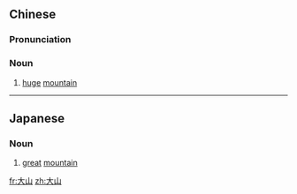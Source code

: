 ==Chinese==
{{zh-forms}}

===Pronunciation===
{{zh-pron
|m=dàshān
|c=daai6 saan1
|h=pfs=thai-sân
|cat=n
}}

===Noun===
{{zh-noun}}

# [[huge]] [[mountain]]

----

==Japanese==
{{ja-kanjitab|たい|さん|k2=ざん|yomi=o|r=y}}

===Noun===
{{ja-noun|たいざん}}

# [[great]] [[mountain]]

[[fr:大山]]
[[zh:大山]]